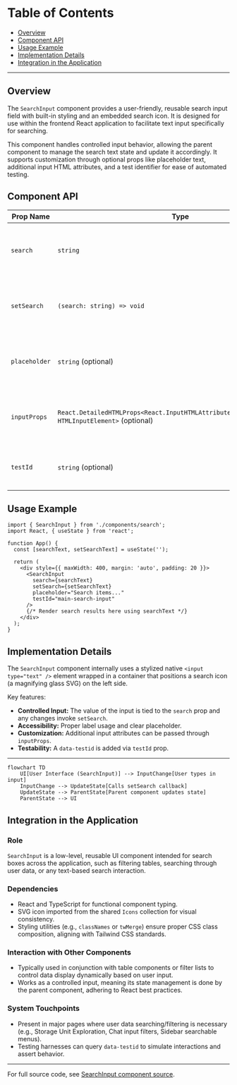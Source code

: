 # Table of Contents

- [Overview](#overview)
- [Component API](#component-api)
- [Usage Example](#usage-example)
- [Implementation Details](#implementation-details)
- [Integration in the Application](#integration-in-the-application)

---

## Overview

The `SearchInput` component provides a user-friendly, reusable search input field with built-in styling and an embedded search icon. It is designed for use within the frontend React application to facilitate text input specifically for searching.

This component handles controlled input behavior, allowing the parent component to manage the search text state and update it accordingly. It supports customization through optional props like placeholder text, additional input HTML attributes, and a test identifier for ease of automated testing.

## Component API

| Prop Name   | Type                                         | Description                            |
| ----------- | -------------------------------------------- | ------------------------------------ |
| `search`    | `string`                                     | The current value of the search input (controlled value) |
| `setSearch` | `(search: string) => void`                    | Callback function to update the search value on user input |
| `placeholder` | `string` (optional)                         | Placeholder text displayed when the input is empty |
| `inputProps` | `React.DetailedHTMLProps<React.InputHTMLAttributes<HTMLInputElement>, HTMLInputElement>` (optional) | Additional props passed to the native input element |
| `testId`    | `string` (optional)                          | `data-testid` attribute value for testing purposes |


## Usage Example

```tsx
import { SearchInput } from './components/search';
import React, { useState } from 'react';

function App() {
  const [searchText, setSearchText] = useState('');

  return (
    <div style={{ maxWidth: 400, margin: 'auto', padding: 20 }}>
      <SearchInput
        search={searchText}
        setSearch={setSearchText}
        placeholder="Search items..."
        testId="main-search-input"
      />
      {/* Render search results here using searchText */}
    </div>
  );
}
```

## Implementation Details

The `SearchInput` component internally uses a stylized native `<input type="text" />` element wrapped in a container that positions a search icon (a magnifying glass SVG) on the left side.

Key features:
- **Controlled Input:** The value of the input is tied to the `search` prop and any changes invoke `setSearch`.
- **Accessibility:** Proper label usage and clear placeholder.
- **Customization:** Additional input attributes can be passed through `inputProps`.
- **Testability:** A `data-testid` is added via `testId` prop.

---

```mermaid
flowchart TD
    UI[User Interface (SearchInput)] --> InputChange[User types in input]
    InputChange --> UpdateState[Calls setSearch callback]
    UpdateState --> ParentState[Parent component updates state]
    ParentState --> UI
```

## Integration in the Application

### Role
`SearchInput` is a low-level, reusable UI component intended for search boxes across the application, such as filtering tables, searching through user data, or any text-based search interaction.

### Dependencies
- React and TypeScript for functional component typing.
- SVG icon imported from the shared `Icons` collection for visual consistency.
- Styling utilities (e.g., `classNames` or `twMerge`) ensure proper CSS class composition, aligning with Tailwind CSS standards.

### Interaction with Other Components
- Typically used in conjunction with table components or filter lists to control data display dynamically based on user input.
- Works as a controlled input, meaning its state management is done by the parent component, adhering to React best practices.

### System Touchpoints
- Present in major pages where user data searching/filtering is necessary (e.g., Storage Unit Exploration, Chat input filters, Sidebar searchable menus).
- Testing harnesses can query `data-testid` to simulate interactions and assert behavior.

---

For full source code, see [SearchInput component source](/frontend/src/components/search.tsx).
